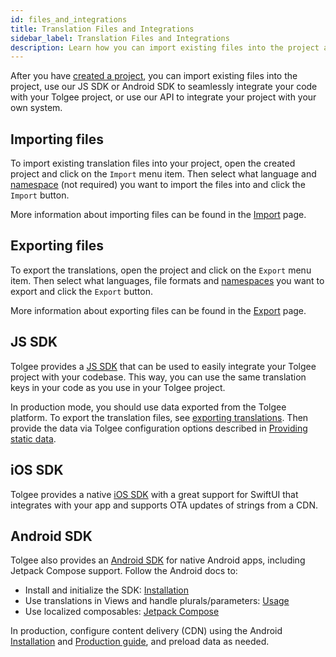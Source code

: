 ```yaml
---
id: files_and_integrations
title: Translation Files and Integrations
sidebar_label: Translation Files and Integrations
description: Learn how you can import existing files into the project and use our JS SDK or Android SDK to seamlessly integrate your code with your Tolgee project.
---
```


After you have [created a project](creating_project), you can import existing files into the project, use our JS SDK or Android SDK to seamlessly integrate your code with your Tolgee project, or use our API to integrate your project with your own system.

## Importing files

To import existing translation files into your project, open the created project and click on the `Import` menu item.
Then select what language and [namespace](/platform/translation_keys/namespaces) (not required) you want to import the files into and click the `Import` button.

More information about importing files can be found in the [Import](/platform/projects_and_organizations/import) page.

## Exporting files

To export the translations, open the project and click on the `Export` menu item.
Then select what languages, file formats and [namespaces](/platform/translation_keys/namespaces) you want to export and click the `Export` button.

More information about exporting files can be found in the [Export](/platform/projects_and_organizations/export) page.

## JS SDK

Tolgee provides a [JS SDK](/js-sdk) that can be used to easily integrate your Tolgee project with your codebase.
This way, you can use the same translation keys in your code as you use in your Tolgee project.

In production mode, you should use data exported from the Tolgee platform.
To export the translation files, see [exporting translations](/platform/projects_and_organizations/export).
Then provide the data via Tolgee configuration options described in [Providing static data](/js-sdk/providing-static-data).

## iOS SDK

Tolgee provides a native [iOS SDK](/ios-sdk) with a great support for SwiftUI that integrates with your app and supports OTA updates of strings from a CDN.

## Android SDK

Tolgee also provides an [Android SDK](/android-sdk) for native Android apps, including Jetpack Compose support. Follow the Android docs to:

- Install and initialize the SDK: [Installation](/android-sdk/installation)
- Use translations in Views and handle plurals/parameters: [Usage](/android-sdk/usage)
- Use localized composables: [Jetpack Compose](/android-sdk/jetpack/installation)

In production, configure content delivery (CDN) using the Android [Installation](/android-sdk/installation) and [Production guide](/android-sdk/production), and preload data as needed.

